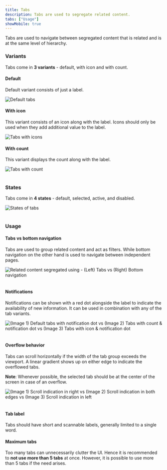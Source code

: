 ```yaml
---
title: Tabs
description: Tabs are used to segregate related content.
tabs: ["Usage"]
showMobile: true
---
```


Tabs are used to navigate between segregated content that is related and is at the same level of hierarchy.

### Variants
Tabs come in **3 variants** - default, with icon and with count.

#### Default
Default variant consists of just a label.

![Default tabs](./images/tabs-1.png)
<br/>

#### With icon
This variant consists of an icon along with the label. Icons should only be used when they add additional value to the label. 

![Tabs with icons](./images/tabs-2.png)
<br/>

#### With count
This variant displays the count along with the label.
 
![Tabs with count](./images/tabs-3.png)
<br/>
<br/>

### States
Tabs come in **4 states** - default, selected, active, and disabled.

![States of tabs](./images/tabs-4.png)
<br/>
<br/>

### Usage
#### Tabs vs bottom navigation
Tabs are used to group related content and act as filters. While bottom navigation on the other hand is used to navigate between independent pages.

![Related content segregated using - (Left) Tabs vs (Right) Bottom navigation](./images/tabs-5.png)
<br/>
<br/>

#### Notifications
Notifications can be shown with a red dot alongside the label to indicate the availability of new information. It can be used in combination with any of the tab variants.

![(Image 1) Default tabs with notification dot vs (Image 2) Tabs with count & notification dot vs (Image 3) Tabs with icon & notification dot](./images/tabs-6.png)
<br/>
<br/>

#### Overflow behavior
Tabs can scroll horizontally if the width of the tab group exceeds the viewport. A linear gradient shows up on either edge to indicate the overflowed tabs. 

**Note**: Whenever possible, the selected tab should be at the center of the screen in case of an overflow.

![(Image 1) Scroll indication in right vs (Image 2) Scroll indication in both edges vs (Image 3) Scroll indication in left](./images/tabs-7.png)
<br/>
<br/>

#### Tab label
Tabs should have short and scannable labels, generally limited to a single word.

#### Maximum tabs
Too many tabs can unnecessarily clutter the UI. Hence it is recommended to **not use more than 5 tabs** at once. However, it is possible to use more than 5 tabs if the need arises. 